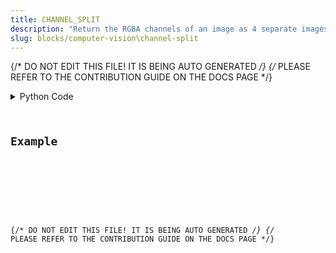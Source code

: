 ```yaml
---
title: CHANNEL_SPLIT
description: "Return the RGBA channels of an image as 4 separate images for direct visualization."
slug: blocks/computer-vision\channel-split
---
```


{/* DO NOT EDIT THIS FILE! IT IS BEING AUTO GENERATED */}
{/* PLEASE REFER TO THE CONTRIBUTION GUIDE ON THE DOCS PAGE */}


<PythonDocsDisplay docstring={docstring} />
<details>
<summary>Python Code</summary>



<Code code={pythonCode} lang="py" wrap theme="dracula" />

[Find this Flojoy Block on GitHub](https://github.com/flojoy-ai/blocks/blob/main/blocks/COMPUTER_VISION\CHANNEL_SPLIT/CHANNEL_SPLIT.py)

</details>

## Example


<GetHelpWidget />


<AppDisplay app={app} blockName="CHANNEL_SPLIT" client:visible />


<Example />

{/* DO NOT EDIT THIS FILE! IT IS BEING AUTO GENERATED */}
{/* PLEASE REFER TO THE CONTRIBUTION GUIDE ON THE DOCS PAGE */}

